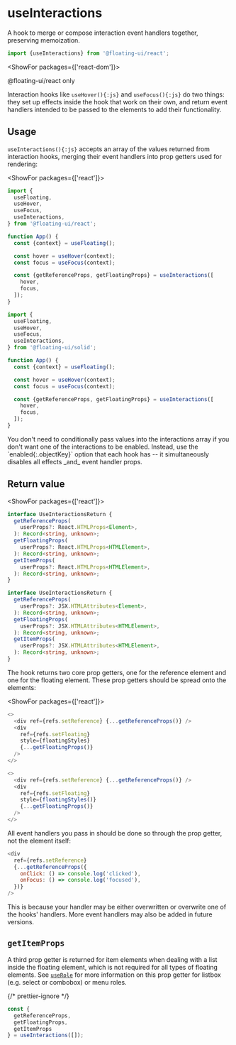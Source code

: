<PageCard>

# useInteractions

A hook to merge or compose interaction event handlers together,
preserving memoization.

```js
import {useInteractions} from '@floating-ui/react';
```

<ShowFor packages={['react-dom']}>

<PackageLimited>@floating-ui/react only</PackageLimited>

</ShowFor>

</PageCard>

Interaction hooks like `useHover(){:js}` and `useFocus(){:js}` do
two things: they set up effects inside the hook that work on
their own, and return event handlers intended to be passed to the
elements to add their functionality.

## Usage

`useInteractions(){:js}` accepts an array of the values returned
from interaction hooks, merging their event handlers into prop
getters used for rendering:

<ShowFor packages={['react']}>

```js /hover/ /focus/
import {
  useFloating,
  useHover,
  useFocus,
  useInteractions,
} from '@floating-ui/react';

function App() {
  const {context} = useFloating();

  const hover = useHover(context);
  const focus = useFocus(context);

  const {getReferenceProps, getFloatingProps} = useInteractions([
    hover,
    focus,
  ]);
}
```

</ShowFor>
<ShowFor packages={['solid']}>

```js /hover/ /focus/
import {
  useFloating,
  useHover,
  useFocus,
  useInteractions,
} from '@floating-ui/solid';

function App() {
  const {context} = useFloating();

  const hover = useHover(context);
  const focus = useFocus(context);

  const {getReferenceProps, getFloatingProps} = useInteractions([
    hover,
    focus,
  ]);
}
```

</ShowFor>
<Notice>
  You don't need to conditionally pass values into the interactions array if
  you don't want one of the interactions to be enabled.
  Instead, use the `enabled{:.objectKey}` option that each hook has --
  it simultaneously disables all effects _and_ event handler props.
</Notice>

## Return value

<ShowFor packages={['react']}>

```ts
interface UseInteractionsReturn {
  getReferenceProps(
    userProps?: React.HTMLProps<Element>,
  ): Record<string, unknown>;
  getFloatingProps(
    userProps?: React.HTMLProps<HTMLElement>,
  ): Record<string, unknown>;
  getItemProps(
    userProps?: React.HTMLProps<HTMLElement>,
  ): Record<string, unknown>;
}
```

</ShowFor>
<ShowFor packages={['solid']}>

```ts
interface UseInteractionsReturn {
  getReferenceProps(
    userProps?: JSX.HTMLAttributes<Element>,
  ): Record<string, unknown>;
  getFloatingProps(
    userProps?: JSX.HTMLAttributes<HTMLElement>,
  ): Record<string, unknown>;
  getItemProps(
    userProps?: JSX.HTMLAttributes<HTMLElement>,
  ): Record<string, unknown>;
}
```

</ShowFor>

The hook returns two core prop getters, one for the reference
element and one for the floating element. These prop getters
should be spread onto the elements:

<ShowFor packages={['react']}>

```js
<>
  <div ref={refs.setReference} {...getReferenceProps()} />
  <div
    ref={refs.setFloating}
    style={floatingStyles}
    {...getFloatingProps()}
  />
</>
```

</ShowFor>
<ShowFor packages={['solid']}>

```js
<>
  <div ref={refs.setReference} {...getReferenceProps()} />
  <div
    ref={refs.setFloating}
    style={floatingStyles()}
    {...getFloatingProps()}
  />
</>
```

</ShowFor>
All event handlers you pass in should be done so through the prop
getter, not the element itself:

```js
<div
  ref={refs.setReference}
  {...getReferenceProps({
    onClick: () => console.log('clicked'),
    onFocus: () => console.log('focused'),
  })}
/>
```

This is because your handler may be either overwritten or
overwrite one of the hooks' handlers. More event handlers may
also be added in future versions.

## `getItemProps`

A third prop getter is returned for item elements when dealing
with a list inside the floating element, which is not required
for all types of floating elements. See
[`useRole`](/docs/useRole#role) for more information on this prop
getter for listbox (e.g. select or combobox) or menu roles.

{/* prettier-ignore */}
```js /getItemProps/
const {
  getReferenceProps, 
  getFloatingProps, 
  getItemProps
} = useInteractions([]);
```
